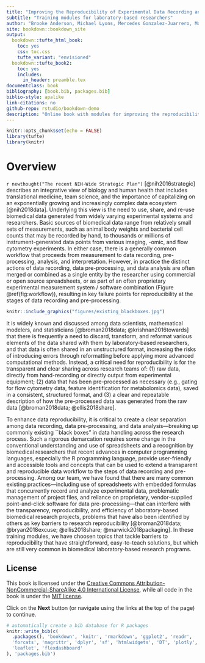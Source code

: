 ```yaml
--- 
title: "Improving the Reproducibility of Experimental Data Recording and Pre-Processing"
subtitle: "Training modules for laboratory-based researchers"
author: "Brooke Anderson, Michael Lyons, Mercedes Gonzalez-Juarrero, Marcela Henao-Tamayo, and Gregory Robertson"
site: bookdown::bookdown_site
output:
  bookdown::tufte_html_book:
    toc: yes
    css: toc.css
    tufte_variant: "envisioned"
  bookdown::tufte_book2:
    toc: yes
    includes:
      in_header: preamble.tex
documentclass: book
bibliography: [book.bib, packages.bib]
biblio-style: apalike
link-citations: no
github-repo: rstudio/bookdown-demo
description: "Online book with modules for improving the reproducibility of experimental data recording and preprocessing."
---
```


```r
knitr::opts_chunk$set(echo = FALSE)
library(tufte)
library(knitr)
```

# Overview

`r newthought("The recent NIH-Wide Strategic Plan")` [@nih2016strategic]
describes an integrative view of biology and human health that includes
translational medicine, team science, and the importance of capitalizing on an
exponentially growing and increasingly complex data ecosystem [@nih2018data].
Underlying this view is the need to use, share, and re-use biomedical data
generated from widely varying experimental systems and researchers. Basic
sources of biomedical data range from relatively small sets of measurements,
such as animal body weights and bacterial cell counts that may be recorded by
hand, to thousands or millions of instrument-generated data points from various
imaging, -omic, and flow cytometry experiments. In either case, there is a
generally common workflow that proceeds from measurement to data recording,
pre-processing, analysis, and interpretation.  However, in practice the distinct
actions of data recording, data pre-processing, and data analysis are often
merged or combined as a single entity by the researcher using commercial or open
source spreadsheets, or as part of an often proprietary experimental measurement
system / software combination (Figure \@ref(fig:workflow)), resulting in key
failure points for reproducibility at the stages of data recording and
pre-processing. 

```r
knitr::include_graphics("figures/existing_blackboxes.jpg")
```

It is widely known and discussed among data scientists, mathematical modelers,
and statisticians [@broman2018data; @krishnan2016towards] that there is
frequently a need to discard, transform, and reformat various elements of the
data shared with them by laboratory-based researchers, and that data is often
shared in an unstructured format, increasing the risks of introducing errors
through reformatting before applying more advanced computational methods.
Instead, a critical need for reproducibility is for the transparent and clear
sharing across research teams of: (1) raw data, directly from hand-recording or
directly output from experimental equipment; (2) data that has been
pre-processed as necessary (e.g., gating for flow cytometry data, feature
identification for metabolomics data), saved in a consistent, structured format,
and (3) a clear and repeatable description of how the pre-processed data was
generated from the raw data [@broman2018data; @ellis2018share].

To enhance data reproducibility, it is critical to create a clear separation
among data recording, data pre-processing, and data analysis---breaking up
commonly existing ``black boxes" in data handling across the research process.
Such a rigorous demarcation requires some change in the conventional
understanding and use of spreadsheets and a recognition by biomedical
researchers that recent advances in computer programming languages, especially
the R programming language, provide user-friendly and accessible tools and
concepts that can be used to extend a transparent and reproducible data workflow
to the steps of data recording and pre-processing. Among our team, we have found
that there are many common existing practices---including use of spreadsheets
with embedded formulas that concurrently record and analyze experimental data,
problematic management of project files, and reliance on proprietary,
vendor-supplied point-and-click software for data pre-processing---that can
interfere with the transparency, reproducibility, and efficiency of
laboratory-based biomedical research projects, problems that have also been
identified by others as key barriers to research reproducibility
[@broman2018data; @bryan2018excuse; @ellis2018share; @marwick2018packaging]. In
these training modules,  we have choosen topics that tackle barriers to
reproducibility that have straightforward, easy-to-teach solutions, but which
are still very common in biomedical laboratory-based research programs.

## License

This book is licensed under the [Creative Commons
Attribution-NonCommercial-ShareAlike 4.0 International
License](https://creativecommons.org/licenses/by-nc-sa/4.0/), while all code in
the book is under the [MIT license](https://opensource.org/licenses/MIT).

Click on the **Next** button (or navigate using the
links at the top of the page) to continue.

```r
# automatically create a bib database for R packages
knitr::write_bib(c(
  .packages(), 'bookdown', 'knitr', 'rmarkdown', 'ggplot2', 'readr',
  'forcats', 'magrittr', 'dplyr', 'sf', 'htmlwidgets', 'DT', 'plotly', 
  'leaflet', 'flexdashboard'
), 'packages.bib')
```

<!---

### Extra quotes for future revisions

> "Many journals provide mechanisms to make reproducibility possible, including
*PLoS*, *Nature*, and *Science*. This entails ensuring access to the computer 
code and datasets used to produce the results of a study. In contrast, replication of
scientific findings involves research conducted by independent researchers using 
their own methods, data, and equipment that validate or confirm the findings of
earlier studies. Replication is not always possible, however, so reproducibility 
is a minimum and necessaray standard for confirming scientific findings." [@keller2017evolution]

> "Reproducibility goes well beyond validating statistical results and includes empirical, 
computational, ethical, and statistical analyses. For example, empirical reproducibility 
ensures that the same results are obtained from the data and code used in the original 
study, and statistical reproducibility focuses on statistical design and analysis to 
ensure replication of an experiment. There are also definitions of ethical reproducibility, 
such as documenting the methods used in biomedical research or in social and behavioral 
science research so others can reproduce algorithms used in analysis." [@keller2017evolution]

> "Many studies have been undertaken to understand the reproducibility of scientific findings
and have come to different conclusions about the findings. For example, one scientist argues
that half of all scientific discoveries are false (Ioannidis 2005), others find that a large
portion of the reproduced findings produce weaker evidence compared with the original findings
(Nosek et al. 2015), and others find that 4/5 of the results are true positives (Jager and Leek 2013).
... Despite this controversy, the premise underlying reproducibility is data quality in the form of 
good experimental design and execution, documentation, and making scientific inputs available
for reproducing the scientific work." [@keller2017evolution]

Some aspects of data quality and analysis innovations have arisen from science, but some come 
instead from engineering, computer science, and business. Leveraging what has been found in 
all these areas can help improve the quality and reproducibility of laboratory-based research 
projects. 

> "In the computer science, engineering, and business worlds, data quality management focuses 
largely on administrative data and is driven by the need to have accurate, reliable data for daily 
operations. The kinds of data traditionally discussed in this data quality literature are
fundamental to the functioning of an organization---if the data are bad, ifrms will lose money or
defective products will be manufactured. The advent of data quality in the engineering and 
business worlds traces back to the 1940s and 1950s with Edward Deming and Joseph Juran.
Japanese companies embraced these methods and transformed their business practices using them.
Deming's approach used statistical process control that focused on measuring inputs and 
processes and thus minimized product inspections after a product was build." [@keller2017evolution]

> [In business, ] "Data quality is further defined from the perspective of the ease of use of the
data with respect to the integrity, accuracy, interpretability, and value assessed by the data
user and other attributes that make the data valuable." [@keller2017evolution]

--->

